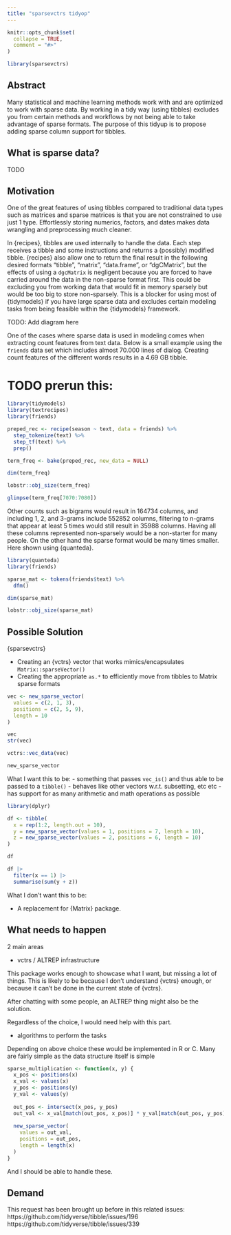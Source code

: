 ```yaml
---
title: "sparsevctrs tidyop"
---
```


```r
knitr::opts_chunk$set(
  collapse = TRUE,
  comment = "#>"
)
```

```r
library(sparsevctrs)
```

## Abstract

Many statistical and machine learning methods work with and are optimized to work with sparse data. By working in a tidy way (using tibbles) excludes you from certain methods and workflows by not being able to take advantage of sparse formats. The purpose of this tidyup is to propose adding sparse column support for tibbles.

## What is sparse data?

TODO

## Motivation

One of the great features of using tibbles compared to traditional data types such as matrices and sparse matrices is that you are not constrained to use just 1 type. Effortlessly storing numerics, factors, and dates makes data wrangling and preprocessing much cleaner.

In {recipes}, tibbles are used internally to handle the data. Each step receives a tibble and some instructions and returns a (possibly) modified tibble. {recipes} also allow one to return the final result in the following desired formats "tibble", "matrix", "data.frame", or "dgCMatrix", but the effects of using a `dgcMatrix` is negligent because you are forced to have carried around the data in the non-sparse format first. This could be excluding you from working data that would fit in memory sparsely but would be too big to store non-sparsely. This is a blocker for using most of {tidymodels} if you have large sparse data and excludes certain modeling tasks from being feasible within the {tidymodels} framework.

TODO: Add diagram here

One of the cases where sparse data is used in modeling comes when extracting count features from text data. Below is a small example using the `friends` data set which includes almost 70.000 lines of dialog. Creating count features of the different words results in a 4.69 GB tibble.  

# TODO prerun this:
```r
library(tidymodels)
library(textrecipes)
library(friends)

preped_rec <- recipe(season ~ text, data = friends) %>%
  step_tokenize(text) %>%
  step_tf(text) %>%
  prep()

term_freq <- bake(preped_rec, new_data = NULL)

dim(term_freq)

lobstr::obj_size(term_freq)
```

```r
glimpse(term_freq[7070:7080])
```

Other counts such as bigrams would result in 164734 columns, and including 1, 2, and 3-grams include 552852 columns, filtering to n-grams that appear at least 5 times would still result in 35988 columns. Having all these columns represented non-sparsely would be a non-starter for many people. On the other hand the sparse format would be many times smaller. Here shown using {quanteda}.

```r
library(quanteda)
library(friends)

sparse_mat <- tokens(friends$text) %>%
  dfm()

dim(sparse_mat)

lobstr::obj_size(sparse_mat)
```

## Possible Solution

{sparsevctrs}

- Creating an {vctrs} vector that works mimics/encapsulates `Matrix::sparseVector()`
- Creating the appropriate `as.*` to efficiently move from tibbles to Matrix sparse formats

```r
vec <- new_sparse_vector(
  values = c(2, 1, 3),
  positions = c(2, 5, 9),
  length = 10
)

vec
str(vec)

vctrs::vec_data(vec)

new_sparse_vector
```


What I want this to be:
- something that passes `vec_is()` and thus able to be passed to a `tibble()`
- behaves like other vectors w.r.t. subsetting, etc etc
- has support for as many arithmetic and math operations as possible

```r
library(dplyr)

df <- tibble(
  x = rep(1:2, length.out = 10),
  y = new_sparse_vector(values = 1, positions = 7, length = 10),
  z = new_sparse_vector(values = 2, positions = 6, length = 10)
)

df

df |>
  filter(x == 1) |>
  summarise(sum(y + z))
```

What I don't want this to be:

- A replacement for {Matrix} package.

## What needs to happen

2 main areas

- vctrs / ALTREP infrastructure 

This package works enough to showcase what I want, but missing a lot of things. This is likely to be because I don't understand {vctrs} enough, or because it can't be done in the current state of {vctrs}. 

After chatting with some people, an ALTREP thing might also be the solution.

Regardless of the choice, I would need help with this part.

- algorithms to perform the tasks

Depending on above choice these would be implemented in R or C. Many are fairly simple as the data structure itself is simple

```r
sparse_multiplication <- function(x, y) {
  x_pos <- positions(x)
  x_val <- values(x)
  y_pos <- positions(y)
  y_val <- values(y)
  
  out_pos <- intersect(x_pos, y_pos)
  out_val <- x_val[match(out_pos, x_pos)] * y_val[match(out_pos, y_pos)]
  
  new_sparse_vector(
    values = out_val,
    positions = out_pos,
    length = length(x)
  )
}
```

And I should be able to handle these.

## Demand

This request has been brought up before in this related issues:
https://github.com/tidyverse/tibble/issues/196
https://github.com/tidyverse/tibble/issues/339
